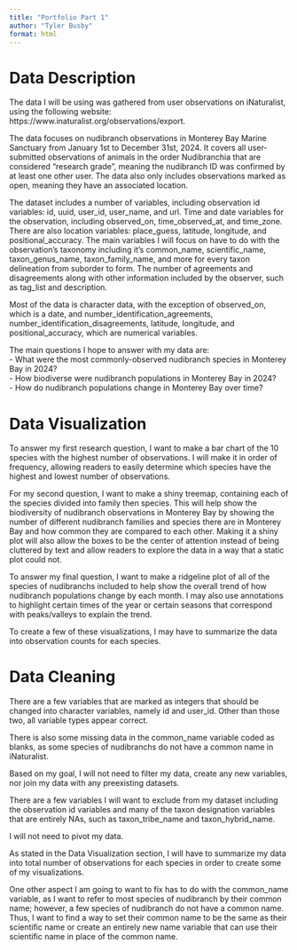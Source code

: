 ```yaml
---
title: "Portfolio Part 1"
author: "Tyler Busby"
format: html
---
```


# Data Description

The data I will be using was gathered from user observations on iNaturalist, using the following website: https://www.inaturalist.org/observations/export.  

The data focuses on nudibranch observations in Monterey Bay Marine Sanctuary from January 1st to December 31st, 2024. It covers all user-submitted observations of animals in the order Nudibranchia that are considered "research grade", meaning the nudibranch ID was confirmed by at least one other user. The data also only includes observations marked as open, meaning they have an associated location.  

The dataset includes a number of variables, including observation id variables: id, uuid, user_id, user_name, and url. Time and date variables for the observation, including observed_on, time_observed_at, and time_zone. There are also location variables: place_guess, latitude, longitude, and positional_accuracy. The main variables I will focus on have to do with the observation's taxonomy including it's common_name, scientific_name, taxon_genus_name, taxon_family_name, and more for every taxon delineation from suborder to form. The number of agreements and disagreements along with other information included by the observer, such as tag_list and description.  

Most of the data is character data, with the exception of observed_on, which is a date, and number_identification_agreements, number_identification_disagreements, latitude, longitude, and positional_accuracy, which are numerical variables.  

The main questions I hope to answer with my data are:  
- What were the most commonly-observed nudibranch species in Monterey Bay in 2024?  
- How biodiverse were nudibranch populations in Monterey Bay in 2024?  
- How do nudibranch populations change in Monterey Bay over time?  


# Data Visualization

To answer my first research question, I want to make a bar chart of the 10 species with the highest number of observations. I will make it in order of frequency, allowing readers to easily determine which species have the highest and lowest number of observations.  

For my second question, I want to make a shiny treemap, containing each of the species divided into family then species. This will help show the biodiversity of nudibranch observations in Monterey Bay by showing the number of different nudibranch families and species there are in Monterey Bay and how common they are compared to each other. Making it a shiny plot will also allow the boxes to be the center of attention instead of being cluttered by text and allow readers to explore the data in a way that a static plot could not.  

To answer my final question, I want to make a ridgeline plot of all of the species of nudibranchs included to help show the overall trend of how nudibranch populations change by each month. I may also use annotations to highlight certain times of the year or certain seasons that correspond with peaks/valleys to explain the trend.  

To create a few of these visualizations, I may have to summarize the data into observation counts for each species.  


# Data Cleaning

There are a few variables that are marked as integers that should be changed into character variables, namely id and user_id. Other than those two, all variable types appear correct.  

There is also some missing data in the common_name variable coded as blanks, as some species of nudibranchs do not have a common name in iNaturalist.

Based on my goal, I will not need to filter my data, create any new variables, nor join my data with any preexisting datasets.  

There are a few variables I will want to exclude from my dataset including the observation id variables and many of the taxon designation variables that are entirely NAs, such as taxon_tribe_name and taxon_hybrid_name.  

I will not need to pivot my data.  

As stated in the Data Visualization section, I will have to summarize my data into total number of observations for each species in order to create some of my visualizations.  

One other aspect I am going to want to fix has to do with the common_name variable, as I want to refer to most species of nudibranch by their common name; however, a few species of nudibranch do not have a common name. Thus, I want to find a way to set their common name to be the same as their scientific name or create an entirely new name variable that can use their scientific name in place of the common name.  
